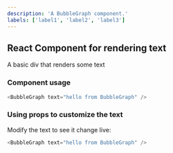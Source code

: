 ```yaml
---
description: 'A BubbleGraph component.'
labels: ['label1', 'label2', 'label3']
---
```



## React Component for rendering text

A basic div that renders some text

### Component usage
```js
<BubbleGraph text="hello from BubbleGraph" />
```

### Using props to customize the text

Modify the text to see it change live:
```js live
<BubbleGraph text="hello from BubbleGraph" />
```
